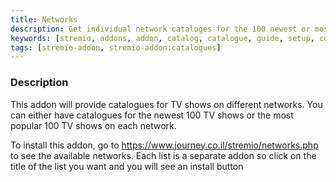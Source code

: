 ```yaml
---
title: Networks
description: Get individual network cataloges for the 100 newest or most popular TV shows.
keywords: [stremio, addons, addon, catalog, catalogue, guide, setup, configuration, install, link]
tags: [stremio-addon, stremio-addon:catalogues]
---
```


<StremioAddonButtons id="networks"/> 

<h3>Description</h3>

This addon will provide catalogues for TV shows on different networks. 
You can either have catalogues for the newest 100 TV shows or the most popular 100 TV shows on each network.

To install this addon, go to https://www.journey.co.il/stremio/networks.php to see the available networks. 
Each list is a separate addon so click on the title of the list you want and you will see an install button